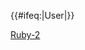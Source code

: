 {{User language-2|Ruby|這個用戶能'''[[:Category:Ruby-2 使用者|一般地]]'''使用'''[[:Category:Ruby 使用者|Ruby]]'''。|Ruby}}<includeonly>{{#ifeq:{{NAMESPACE}}|User|[[Category:维基程序员|{{PAGENAME}}]]}}</includeonly><noinclude>[[Category:程式用戶框模板|Ruby-2]]</noinclude>